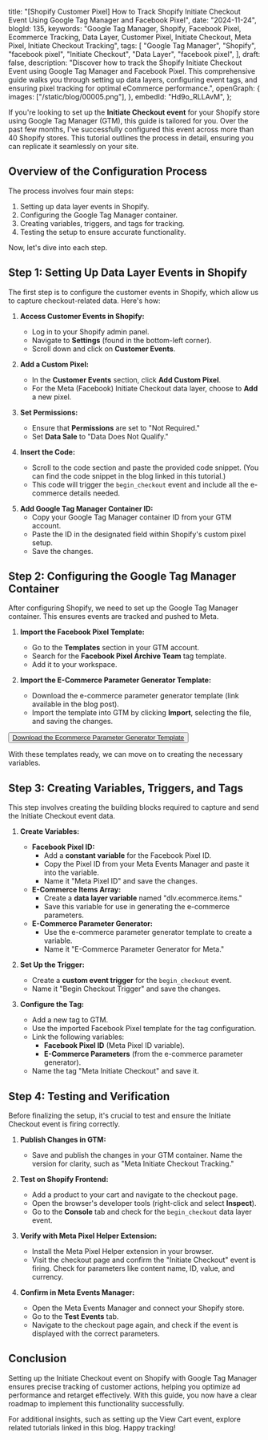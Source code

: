   title:
    "[Shopify Customer Pixel] How to Track Shopify Initiate Checkout Event Using Google Tag Manager and Facebook Pixel",
  date: "2024-11-24",
  blogId: 135,
  keywords:
    "Google Tag Manager, Shopify, Facebook Pixel, Ecommerce Tracking, Data Layer, Customer Pixel, Initiate Checkout, Meta Pixel, Initiate Checkout Tracking",
  tags: [
    "Google Tag Manager",
    "Shopify",
    "facebook pixel",
    "Initiate Checkout",
    "Data Layer",
    "facebook pixel",
  ],
  draft: false,
  description:
    "Discover how to track the Shopify Initiate Checkout Event using Google Tag Manager and Facebook Pixel. This comprehensive guide walks you through setting up data layers, configuring event tags, and ensuring pixel tracking for optimal eCommerce performance.",
  openGraph: {
    images: ["/static/blog/00005.png"],
  },
  embedId: "Hd9o_RLLAvM",
};

If you're looking to set up the **Initiate Checkout event** for your Shopify store using Google Tag Manager (GTM), this guide is tailored for you. Over the past few months, I've successfully configured this event across more than 40 Shopify stores. This tutorial outlines the process in detail, ensuring you can replicate it seamlessly on your site.

## Overview of the Configuration Process

The process involves four main steps:

1. Setting up data layer events in Shopify.
2. Configuring the Google Tag Manager container.
3. Creating variables, triggers, and tags for tracking.
4. Testing the setup to ensure accurate functionality.

Now, let's dive into each step.

## Step 1: Setting Up Data Layer Events in Shopify

The first step is to configure the customer events in Shopify, which allow us to capture checkout-related data. Here's how:

1. **Access Customer Events in Shopify:**
   - Log in to your Shopify admin panel.
   - Navigate to **Settings** (found in the bottom-left corner).
   - Scroll down and click on **Customer Events**.

2. **Add a Custom Pixel:**
   - In the **Customer Events** section, click **Add Custom Pixel**.
   - For the Meta (Facebook) Initiate Checkout data layer, choose to **Add** a new pixel.

3. **Set Permissions:**
   - Ensure that **Permissions** are set to "Not Required."
   - Set **Data Sale** to "Data Does Not Qualify."

4. **Insert the Code:**
   - Scroll to the code section and paste the provided code snippet. (You can find the code snippet in the blog linked in this tutorial.)
   - This code will trigger the `begin_checkout` event and include all the e-commerce details needed.

<DataLayerCodeBlock fileName="begin_checkout.js" />

5. **Add Google Tag Manager Container ID:**
   - Copy your Google Tag Manager container ID from your GTM account.
   - Paste the ID in the designated field within Shopify's custom pixel setup.
   - Save the changes.

## Step 2: Configuring the Google Tag Manager Container

After configuring Shopify, we need to set up the Google Tag Manager container. This ensures events are tracked and pushed to Meta.

1. **Import the Facebook Pixel Template:**
   - Go to the **Templates** section in your GTM account.
   - Search for the **Facebook Pixel Archive Team** tag template.
   - Add it to your workspace.

2. **Import the E-Commerce Parameter Generator Template:**
   - Download the e-commerce parameter generator template (link available in the blog post).
   - Import the template into GTM by clicking **Import**, selecting the file, and saving the changes.

<AuthenticatedLayout>
  <Button className="p-6">
    <a href="/static/templates/Ecommerce-Parameter-Generator.tpl" download>
      Download the Ecommerce Parameter Generator Template
    </a>
  </Button>
</AuthenticatedLayout>

With these templates ready, we can move on to creating the necessary variables.

## Step 3: Creating Variables, Triggers, and Tags

This step involves creating the building blocks required to capture and send the Initiate Checkout event data.

1. **Create Variables:**
   - **Facebook Pixel ID:**
     - Add a **constant variable** for the Facebook Pixel ID.
     - Copy the Pixel ID from your Meta Events Manager and paste it into the variable.
     - Name it "Meta Pixel ID" and save the changes.
   - **E-Commerce Items Array:**
     - Create a **data layer variable** named "dlv.ecommerce.items."
     - Save this variable for use in generating the e-commerce parameters.
   - **E-Commerce Parameter Generator:**
     - Use the e-commerce parameter generator template to create a variable.
     - Name it "E-Commerce Parameter Generator for Meta."

2. **Set Up the Trigger:**
   - Create a **custom event trigger** for the `begin_checkout` event.
   - Name it "Begin Checkout Trigger" and save the changes.

3. **Configure the Tag:**
   - Add a new tag to GTM.
   - Use the imported Facebook Pixel template for the tag configuration.
   - Link the following variables:
     - **Facebook Pixel ID** (Meta Pixel ID variable).
     - **E-Commerce Parameters** (from the e-commerce parameter generator).
   - Name the tag "Meta Initiate Checkout" and save it.

## Step 4: Testing and Verification

Before finalizing the setup, it's crucial to test and ensure the Initiate Checkout event is firing correctly.

1. **Publish Changes in GTM:**
   - Save and publish the changes in your GTM container. Name the version for clarity, such as "Meta Initiate Checkout Tracking."

2. **Test on Shopify Frontend:**
   - Add a product to your cart and navigate to the checkout page.
   - Open the browser's developer tools (right-click and select **Inspect**).
   - Go to the **Console** tab and check for the `begin_checkout` data layer event.

3. **Verify with Meta Pixel Helper Extension:**
   - Install the Meta Pixel Helper extension in your browser.
   - Visit the checkout page and confirm the "Initiate Checkout" event is firing. Check for parameters like content name, ID, value, and currency.

4. **Confirm in Meta Events Manager:**
   - Open the Meta Events Manager and connect your Shopify store.
   - Go to the **Test Events** tab.
   - Navigate to the checkout page again, and check if the event is displayed with the correct parameters.

## Conclusion

Setting up the Initiate Checkout event on Shopify with Google Tag Manager ensures precise tracking of customer actions, helping you optimize ad performance and retarget effectively. With this guide, you now have a clear roadmap to implement this functionality successfully.

For additional insights, such as setting up the View Cart event, explore related tutorials linked in this blog. Happy tracking!
